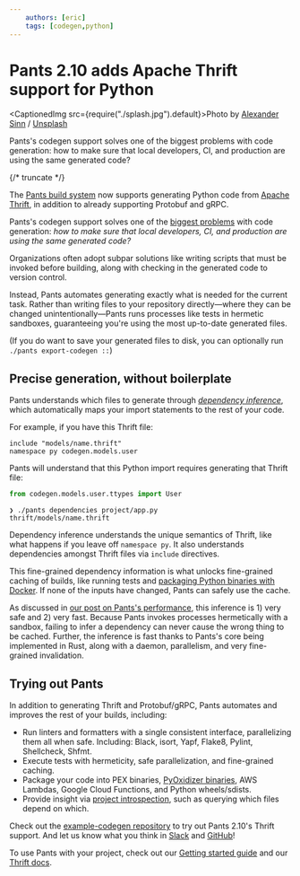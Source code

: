 ```yaml
---
    authors: [eric]
    tags: [codegen,python]
---
```


# Pants 2.10 adds Apache Thrift support for Python

<CaptionedImg src={require("./splash.jpg").default}>Photo by [Alexander Sinn](https://unsplash.com/@swimstaralex?utm_source=ghost&utm_medium=referral&utm_campaign=api-credit) / [Unsplash](https://unsplash.com/?utm_source=ghost&utm_medium=referral&utm_campaign=api-credit)</CaptionedImg>

Pants's codegen support solves one of the biggest problems with code generation: how to make sure that local developers, CI, and production are using the same generated code?

{/* truncate */}

The [Pants build system](https://www.pantsbuild.org/v2.11) now supports generating Python code from [Apache Thrift](https://thrift.apache.org/), in addition to already supporting Protobuf and gRPC.

Pants's codegen support solves one of the [biggest problems](https://stackoverflow.com/questions/893913/should-i-store-generated-code-in-source-control) with code generation: _how to make sure that local developers, CI, and production are using the same generated code?_

Organizations often adopt subpar solutions like writing scripts that must be invoked before building, along with checking in the generated code to version control.

Instead, Pants automates generating exactly what is needed for the current task. Rather than writing files to your repository directly—where they can be changed unintentionally—Pants runs processes like tests in hermetic sandboxes, guaranteeing you're using the most up-to-date generated files.

(If you do want to save your generated files to disk, you can optionally run `./pants export-codegen ::`)

## Precise generation, without boilerplate

Pants understands which files to generate through [_dependency inference_](../2020-10-29-dependency-inference/index.md), which automatically maps your import statements to the rest of your code.

For example, if you have this Thrift file:

```thrift
include "models/name.thrift"
namespace py codegen.models.user
```

Pants will understand that this Python import requires generating that Thrift file:

```python
from codegen.models.user.ttypes import User
```

```shell
❯ ./pants dependencies project/app.py
thrift/models/name.thrift
```

Dependency inference understands the unique semantics of Thrift, like what happens if you leave off `namespace py`. It also understands dependencies amongst Thrift files via `include` directives.

This fine-grained dependency information is what unlocks fine-grained caching of builds, like running tests and [packaging Python binaries with Docker](../2021-10-13-pants-pex-and-docker/index.md). If none of the inputs have changed, Pants can safely use the cache.

As discussed in [our post on Pants's performance](../2021-02-01-fast-incremental-builds-speculation-cancellation/index.md), this inference is 1) very safe and 2) very fast. Because Pants invokes processes hermetically with a sandbox, failing to infer a dependency can never cause the wrong thing to be cached. Further, the inference is fast thanks to Pants's core being implemented in Rust, along with a daemon, parallelism, and very fine-grained invalidation.

## Trying out Pants

In addition to generating Thrift and Protobuf/gRPC, Pants automates and improves the rest of your builds, including:

- Run linters and formatters with a single consistent interface, parallelizing them all when safe. Including: Black, isort, Yapf, Flake8, Pylint, Shellcheck, Shfmt.
- Execute tests with hermeticity, safe parallelization, and fine-grained caching.
- Package your code into PEX binaries, [PyOxidizer binaries](../2022-02-18-packaging-python-with-the-pyoxidizer-pants-plugin/index.md), AWS Lambdas, Google Cloud Functions, and Python wheels/sdists.
- Provide insight via [project introspection](https://www.pantsbuild.org/v2.10/docs/project-introspection), such as querying which files depend on which.

Check out the [example-codegen repository](https://github.com/pantsbuild/example-codegen) to try out Pants 2.10's Thrift support. And let us know what you think in [Slack](https://www.pantsbuild.org/docs/getting-help) and [GitHub](https://github.com/pantsbuild/pants/issues)!

To use Pants with your project, check out our [Getting started guide](https://www.pantsbuild.org/v2.8/docs/getting-started) and our [Thrift docs](https://www.pantsbuild.org/v2.10/docs/thrift-python).
